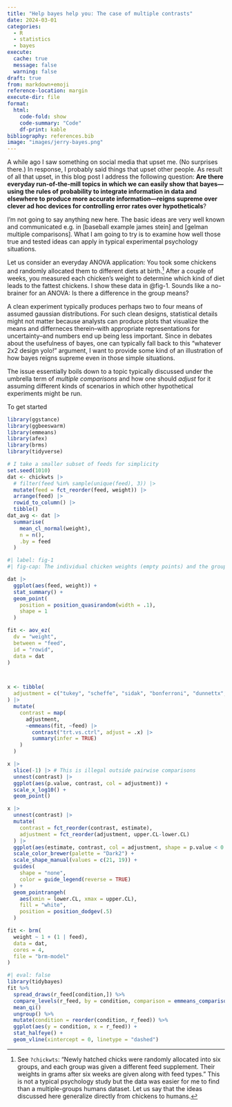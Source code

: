 ```yaml
---
title: "Help bayes help you: The case of multiple contrasts"
date: 2024-03-01
categories:
  - R
  - statistics
  - bayes
execute:
  cache: true
  message: false
  warning: false
draft: true
from: markdown+emoji
reference-location: margin
execute-dir: file
format:
  html:
    code-fold: show
    code-summary: "Code"
    df-print: kable
bibliography: references.bib
image: "images/jerry-bayes.png"
---
```


A while ago I saw something on social media that upset me. (No surprises there.) In response, I probably said things that upset other people. As result of all that upset, in this blog post I address the following question: **Are there everyday run-of-the-mill topics in which we can easily show that bayes---using the rules of probability to integrate information in data and elsewhere to produce more accurate information---reigns supreme over clever ad hoc devices for controlling error rates over hypotheticals**?

I'm not going to say anything new here. The basic ideas are very well known and communicated e.g. in [baseball example james stein] and [gelman multiple comparisons]. What I am going to try is to examine how well those true and tested ideas can apply in typical experimental psychology situations.

Let us consider an everyday ANOVA application: You took some chickens and randomly allocated them to different diets at birth.[^1] After a couple of weeks, you measured each chicken's weight to determine which kind of diet leads to the fattest chickens. I show these data in @fig-1. Sounds like a no-brainer for an ANOVA: Is there a difference in the group means?

[^1]: See `?chickwts`: "Newly hatched chicks were randomly allocated into six groups, and each group was given a different feed supplement. Their weights in grams after six weeks are given along with feed types." This is not a typical psychology study but the data was easier for me to find than a multiple-groups humans dataset. Let us say that the ideas discussed here generalize directly from chickens to humans.

A clean experiment typically produces perhaps two to four means of assumed gaussian distributions. For such clean designs, statistical details might not matter because analysts can produce plots that visualize the means and differneces therein--with appropriate representations for uncertainty--and numbers end up being less important. Since in debates about the usefulness of bayes, one can typically fall back to this "whatever 2x2 design yolo!" argument, I want to provide some kind of an illustration of how bayes reigns supreme even in those simple situations.

The issue essentially boils down to a topic typically discussed under the umbrella term of *multiple comparisons* and how one should *adjust* for it assuming different kinds of scenarios in which other hypothetical experiments might be run.

To get started 

```r
library(ggstance)
library(ggbeeswarm)
library(emmeans)
library(afex)
library(brms)
library(tidyverse)
```


```r
# I take a smaller subset of feeds for simplicity
set.seed(1010)
dat <- chickwts |> 
  # filter(feed %in% sample(unique(feed), 3)) |> 
  mutate(feed = fct_reorder(feed, weight)) |> 
  arrange(feed) |> 
  rowid_to_column() |> 
  tibble()
dat_avg <- dat |> 
  summarise(
    mean_cl_normal(weight),
    n = n(),
    .by = feed
  )
```


```r
#| label: fig-1
#| fig-cap: The individual chicken weights (empty points) and the group means and standard errors (filled points).

dat |> 
  ggplot(aes(feed, weight)) +
  stat_summary() +
  geom_point(
    position = position_quasirandom(width = .1),
    shape = 1
  )
```

```r
fit <- aov_ez(
  dv = "weight", 
  between = "feed",
  id = "rowid",
  data = dat
)



x <- tibble(
  adjustment = c("tukey", "scheffe", "sidak", "bonferroni", "dunnettx", "mvt", "none")
) |> 
  mutate(
    contrast = map(
      adjustment,
      ~emmeans(fit, ~feed) |> 
        contrast("trt.vs.ctrl", adjust = .x) |> 
        summary(infer = TRUE)
    )
  )

x |> 
  slice(-1) |> # This is illegal outside pairwise comparisons
  unnest(contrast) |> 
  ggplot(aes(p.value, contrast, col = adjustment)) +
  scale_x_log10() +
  geom_point()

x |> 
  unnest(contrast) |> 
  mutate(
    contrast = fct_reorder(contrast, estimate),
    adjustment = fct_reorder(adjustment, upper.CL-lower.CL)
  ) |> 
  ggplot(aes(estimate, contrast, col = adjustment, shape = p.value < 0.05)) +
  scale_color_brewer(palette = "Dark2") +
  scale_shape_manual(values = c(21, 19)) +
  guides(
    shape = "none",
    color = guide_legend(reverse = TRUE)
  ) +
  geom_pointrangeh(
    aes(xmin = lower.CL, xmax = upper.CL),
    fill = "white",
    position = position_dodgev(.5)
  )
```

```r
fit <- brm(
  weight ~ 1 + (1 | feed),
  data = dat,
  cores = 4,
  file = "brm-model"
)
```

```r
#| eval: false
library(tidybayes)
fit %>%
  spread_draws(r_feed[condition,]) %>%
  compare_levels(r_feed, by = condition, comparison = emmeans_comparison("trt.vs.ctrl")) %>%
  mean_qi()
  ungroup() %>%
  mutate(condition = reorder(condition, r_feed)) %>%
  ggplot(aes(y = condition, x = r_feed)) +
  stat_halfeye() +
  geom_vline(xintercept = 0, linetype = "dashed") 
```

